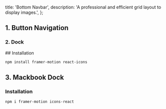   title: 'Bottom Navbar',
  description: 'A professional and efficient grid layout to display images.',
};

## 1. Button Navigation

<ComponentCodePreview name='bottomcomponent' />

### 2. Dock

<DrawerCodePreview name="bottomcomponent2">
## Installation

```bash
npm install framer-motion react-icons

```

</DrawerCodePreview>

## 3. Mackbook Dock

<ComponentCodePreview name='bottomcomponent3' />

### Installation

```bash
npm i framer-motion icons-react
```
